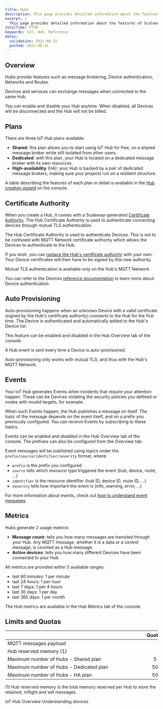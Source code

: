 ```yaml
---
title: Hubs
description: This page provides detailed information about the features of Scaleway IoT Hubs.
excerpt: |
  This page provides detailed information about the features of Scaleway IoT Hubs.
totalTime: PT5M
keywords: IoT, Hub, Reference
dates:
  validation: 2021-08-31
  posted: 2021-08-31
---
```


## Overview

Hubs provide features such as message brokering, Device authentication, Networks and Routes.

Devices and services can exchange messages when connected to the same Hub.

You can enable and disable your Hub anytime. When disabled, all Devices will be disconnected and the Hub will not be billed.

## Plans

There are three IoT Hub plans available:

- **Shared**: this plan allows you to start using IoT Hub for free, on a shared message broker while still isolated from other users.
- **Dedicated**: with this plan, your Hub is located on a dedicated message broker with its own resources.
- **High-availability** (HA): your Hub is backed by a pair of dedicated message brokers, making sure your projects run on a resilient structure.

<Message type="note">

  A table describing the features of each plan in detail is available in the [Hub creation wizard](https://console.scaleway.com/iot-hub/hubs/create) on the console.

</Message>

## Certificate Authority

When you create a Hub, it comes with a Scaleway-generated [Certificate Authority](/iot/iot-hub/concepts/#certificate-authority). The Hub Certificate Authority is used to authenticate connecting devices through mutual TLS authentication.

<Message type="note">

  The Hub Certificate Authority is used to authenticate Devices. This is not to be confused with MQTT Network certificate authority which allows the Devices to authenticate to the Hub.

</Message>

If you wish, you can [replace the Hub's certificate authority](/iot/iot-hub/how-to/provide-own-device-certificate/) with your own. Your Device certificates will then have to be signed by this new authority.

<Message type="note">

  Mutual TLS authentication is available only on the Hub's MQTT Network.

</Message>

<Message type="tip">

  You can refer to the Devices [reference documentation](/iot/iot-hub/reference-content/devices/) to learn more about Device authentication.

</Message>

## Auto Provisioning

Auto-provisioning happens when an unknown Device with a valid certificate (signed by the Hub's certificate authority) connects to the Hub for the first time. The Device is authenticated and automatically added to the Hub's Device list.

This feature can be enabled and disabled in the Hub Overview tab of the console.

A Hub event is sent every time a Device is auto-provisioned.

<Message type="note">

  Auto-provisioning only works with mutual TLS, and thus with the Hub's MQTT Network.

</Message>

## Events

Your IoT Hub generates Events when incidents that require your attention happen. These can be Devices violating the security policies you defined or routes with invalid targets, for example.

When such Events happen, the Hub publishes a message on itself. The topic of the message depends on the event itself, and on a prefix you previously configured. You can receive Events by subscribing to these topics.

Events can be enabled and disabled in the Hub Overview tab of the console. The prefixes can also be configured from the Overview tab.

Event messages will be published using topics under the `prefix/source/identifier/severity` format, where:

- `prefix` is the prefix you configured
- `source` tells which resource type triggered the event (hub, device, route, ...)
- `identifier` is the resource identifier (hub ID, device ID, route ID, ...)
- `severity` tells how important the event is (info, warning, error, ...)

<Message type="note">

  For more information about events, check out [how to understand event messages](/iot/iot-hub/how-to/understand-event-messages).

</Message>

## Metrics

Hubs generate 2 usage metrics:

- **Message count**: tells you how many messages are transited through your Hub. Any MQTT message, whether it is a data or a control message, is counted as a Hub message.
- **Active devices**: tells you how many different Devices have been connected to your Hub.

All metrics are provided within 5 available ranges:

- last 60 minutes: 1 per minute
- last 24 hours: 1 per hour
- last 7 days: 1 per 4 hours
- last 30 days: 1 per day
- last 365 days: 1 per month

The Hub metrics are available in the Hub Metrics tab of the console.

## Limits and Quotas

| &nbsp;&nbsp;&nbsp;&nbsp;&nbsp;&nbsp;&nbsp;&nbsp;&nbsp;&nbsp;&nbsp;&nbsp;&nbsp;&nbsp;&nbsp;&nbsp;&nbsp;&nbsp;&nbsp;&nbsp;&nbsp;&nbsp;&nbsp;&nbsp;&nbsp;&nbsp;&nbsp;&nbsp;&nbsp;&nbsp;&nbsp;&nbsp;&nbsp;&nbsp;&nbsp;&nbsp;&nbsp;&nbsp;&nbsp;&nbsp;&nbsp;&nbsp;&nbsp;&nbsp;&nbsp;&nbsp;&nbsp;&nbsp;&nbsp;&nbsp;&nbsp;&nbsp;&nbsp;&nbsp;&nbsp;&nbsp;&nbsp;&nbsp;&nbsp;&nbsp;&nbsp;&nbsp;&nbsp;&nbsp;&nbsp;&nbsp;&nbsp;&nbsp;&nbsp;&nbsp;&nbsp;&nbsp;&nbsp;&nbsp;&nbsp;&nbsp;&nbsp;&nbsp;&nbsp;&nbsp;&nbsp;&nbsp;&nbsp;&nbsp;&nbsp;&nbsp;&nbsp;&nbsp;&nbsp;&nbsp;&nbsp;&nbsp;&nbsp;&nbsp;&nbsp;&nbsp;&nbsp;&nbsp;&nbsp;&nbsp;&nbsp;&nbsp;&nbsp; | Quotas | Limits |
|:----------------------------------------|:------:|:------:|
| MQTT messages payload                   |        | 4MiB   |
| Hub reserved memory (1)                 |        | 140MiB |
| Maximum number of Hubs - Shared plan    |      5 |        |
| Maximum number of Hubs - Dedicated plan |     50 |        |
| Maximum number of Hubs - HA plan        |     50 |        |

(1) Hub reserved memory is the total memory reserved per Hub to store the retained, inflight and will messages.

<Navigation title="See Also">
  <PreviousButton to="/iot/iot-hub/reference-content/overview/">IoT Hub Overview</PreviousButton>
  <NextButton to="/iot/iot-hub/reference-content/devices/">Understanding devices</NextButton>
</Navigation>
